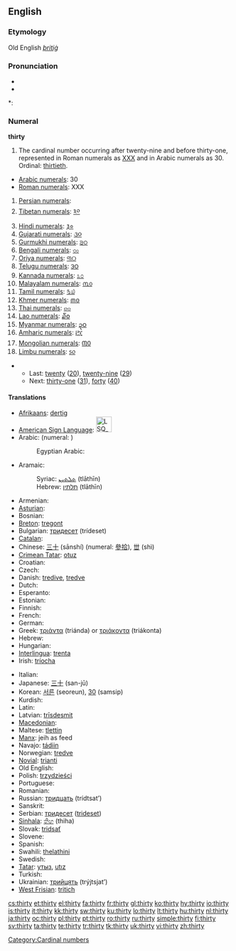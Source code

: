 ==English==

===Etymology===
Old English ''[[þritiġ]]''

===Pronunciation===
* {{audio|en-us-thirty.ogg|Audio (US)}}
* {{audio|en-uk-thirty.ogg|Audio (UK)}}

*: {{rhymes|ɜː(r)ti}}

===Numeral===
'''thirty'''

# The cardinal number occurring after twenty-nine and before thirty-one, represented in Roman numerals as [[XXX]] and in Arabic numerals as 30. Ordinal: [[thirtieth]].
* [[w:Arabic numerals|Arabic numerals]]: 30
* [[w:Roman numerals|Roman numerals]]: XXX
# [[w:Eastern Arabic numerals|Persian numerals]]: {{fa-Arab|[[۳۰]]}}
# [[w:Indian numerals|Tibetan numerals]]: [[༣༠]]
# [[w:Indian numerals|Hindi numerals]]: [[३०]]
# [[w:Indian numerals|Gujarati numerals]]: [[૩૦]]
# [[w:Indian numerals|Gurmukhi numerals]]: [[੩੦]]
# [[w:Indian numerals|Bengali numerals]]: [[৩০]]
# [[w:Indian numerals|Oriya numerals]]: [[୩୦]]
# [[w:Indian numerals|Telugu numerals]]: [[౩౦]]
# [[w:Indian numerals|Kannada numerals]]: [[೩೦]]
# [[w:Indian numerals|Malayalam numerals]]: [[൩൦]]
# [[w:Indian numerals|Tamil numerals]]: [[௩௰]]
# [[w:Khmer script|Khmer numerals]]: [[៣០]]
# [[w:Thai numerals|Thai numerals]]: [[๓๐]]
# [[w:Lao alphabet|Lao numerals]]: [[໓໐]]
# [[w:Burmese alphabet|Myanmar numerals]]: [[၃၀]]
# [[w:Amharic language|Amharic numerals]]: [[፫፲]]
# [[w:Mongolian alphabet|Mongolian numerals]]: [[᠓᠐]]
# [[w:Limbu language|Limbu numerals]]: [[᥉᥆]]

** Last: [[twenty]] ([[20]]), [[twenty-nine]] ([[29]])
** Next: [[thirty-one]] ([[31]]), [[forty]] ([[40]])

====Translations====
{{trans-top|cardinal number}}
* [[Afrikaans]]: [[dertig]]
* [[American Sign Language]]: [[Image:LSQ 30.jpg|35px]]
* Arabic: {{t-|ar|ثلاثون|alt=ثَلاثُونَ|tr=thalaathuuna|sc=Arab}} (numeral: {{Arab|[[٣٠]]}})
*: Egyptian Arabic: {{tø|arz|تلاتين|tr=talaatiin|sc=Arab|xs=Egyptian Arabic}}
* Aramaic:
*: Syriac: [[ܬܠܬܝܢ]] (tlāthīn) {{c}}
*: Hebrew: [[תלתין]] (tlāthīn) {{c}}
* Armenian: {{t+|hy|երեսուն|tr=eresun|sc=Armn|xs=Armenian}}
* [[Asturian]]: {{t-|ast|trenta|xs=Asturian}}
* Bosnian: {{t-|bs|trideset}}
* [[Breton]]: [[tregont]]
* Bulgarian: [[тридесет]] (trídeset)
* [[Catalan]]: {{t+|ca|trenta}}
* Chinese: [[三十]] (sānshí) (numeral: [[參拾]]), [[丗]] (shì)
* [[Crimean Tatar]]: [[otuz#Crimean Tatar|otuz]]
* Croatian: {{t+|hr|trideset|alt=trídeset}}
* Czech: {{t-|cs|třicet}}
* Danish: [[tredive]], [[tredve]]
* Dutch: {{t+|nl|dertig|f}}
* Esperanto: {{t+|eo|tridek|xs=Esperanto}}
* Estonian: {{t-|et|kolmkümmend}}
* Finnish: {{t+|fi|kolmekymmentä}}
* French: {{t+|fr|trente|m}}
* German: {{t+|de|dreißig|f}}
* Greek: [[τριάντα]] (triánda) or [[τριάκοντα]] (triákonta)
* Hebrew: {{t-|he|שלושים|m|f|alt=שְׁלוֹשִׁים|tr=shloshím|sc=Hebr}}
* Hungarian: {{t+|hu|harminc}}
* [[Interlingua]]: [[trenta]]
* Irish: [[tríocha]]
{{trans-mid}}
* Italian: {{t+|it|trenta}}
* Japanese: [[三十]] (san-jū)
* Korean: [[서른]] (seoreun), [[30]] (samsip)
* Kurdish: {{t-|ku|سی|sc=ku-Arab}}
* Latin: {{t-|la|triginta}}
* Latvian: [[trīsdesmit]]
* [[Macedonian]]: {{t|mk|триесет|tr=tríeset|sc=Cyrl|xs=Macedonian}}
* Maltese: [[tlettin]]
* [[Manx]]: jeih as feed
* Navajo: [[tádiin]]
* Norwegian: [[tredve]]
* [[Novial]]: [[trianti]]
* Old English: {{t-|ang|þritig|alt=þrītiġ|xs=Old English}}
* Polish: [[trzydzieści]]
* Portuguese: {{t+|pt|trinta}}
* Romanian: {{t+|ro|treizeci}}
* Russian: [[тридцать]] (trídtsat’)
* Sanskrit: {{unicode|[[triṁśat]]}}
* Serbian: [[тридесет]] ([[trideset]])
* [[Sinhala]]: [[තිහ]] (thiha)
* Slovak: [[tridsať]]
* Slovene: {{t+|sl|trideset}}
* Spanish: {{t+|es|treinta}}
* Swahili: [[thelathini]]
* Swedish: {{t+|sv|trettio}}
* [[Tatar]]: [[утыз#Tatar|утыз]], [[utız#Tatar|utız]]
* Turkish: {{t+|tr|otuz}}
* Ukrainian: [[трийцять]] (trýjtsjat’)
* [[West Frisian]]: [[tritich]]
{{trans-bottom}}

[[Category:Cardinal numbers]]

[[cs:thirty]]
[[et:thirty]]
[[el:thirty]]
[[fa:thirty]]
[[fr:thirty]]
[[gl:thirty]]
[[ko:thirty]]
[[hy:thirty]]
[[io:thirty]]
[[is:thirty]]
[[it:thirty]]
[[kk:thirty]]
[[sw:thirty]]
[[ku:thirty]]
[[lo:thirty]]
[[lt:thirty]]
[[hu:thirty]]
[[nl:thirty]]
[[ja:thirty]]
[[oc:thirty]]
[[pl:thirty]]
[[pt:thirty]]
[[ro:thirty]]
[[ru:thirty]]
[[simple:thirty]]
[[fi:thirty]]
[[sv:thirty]]
[[ta:thirty]]
[[te:thirty]]
[[tr:thirty]]
[[tk:thirty]]
[[uk:thirty]]
[[vi:thirty]]
[[zh:thirty]]